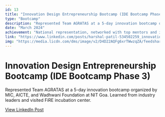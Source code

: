 ```yaml
---
id: 13
title: "Innovation Design Entrepreneurship Bootcamp (IDE Bootcamp Phase 3)"
type: "Bootcamp"
description: "Represented Team AGRATAS at a 5-day innovation bootcamp organized by MIC, AICTE, and Wadhwani Foundation at NIT Goa. Learned from industry leaders and visited FiRE incubation center."
date: "March 2024"
achievement: "National representation, networked with top mentors and innovators"
link: "https://www.linkedin.com/posts/harshal-patil-534502259_innovation-design-entrepreneurship-activity-7194961503148556289-8ocS"
img: "https://media.licdn.com/dms/image/v2/D4D22AQFg6xrTWwzqZA/feedshare-shrink_1280/feedshare-shrink_1280/0/1715412488908?e=1755734400&v=beta&t=EooLUnxBQsuusiQx4zHynKVzJXI6Zxquh9TOeNuBLQs"
---
```


# Innovation Design Entrepreneurship Bootcamp (IDE Bootcamp Phase 3)

Represented Team AGRATAS at a 5-day innovation bootcamp organized by MIC, AICTE, and Wadhwani Foundation at NIT Goa. Learned from industry leaders and visited FiRE incubation center.

[View LinkedIn Post](https://www.linkedin.com/posts/harshal-patil-534502259_innovation-design-entrepreneurship-activity-7194961503148556289-8ocS)
